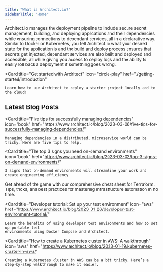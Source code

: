 ```yaml
---
title: "What is Architect.io?"
sidebarTitle: "Home"
---
```


Architect.io manages the deployment pipeline to include secure secret
management, building, and deploying applications and their dependencies while
ensuring connections to dependant services, all in a declarative way. Similar to
Docker or Kubernetes, you tell Architect.io what your desired state for the
application is and the build and deploy process ensures that secrets get
injected, dependant services are also built and deployed and accessible, all
while giving you access to deploy logs and the ability to easily roll back a
deployment if something goes wrong.

<Card
    title="Get started with Architect"
    icon="circle-play"
    href="./getting-started/introduction"
>
    Learn how to use Architect to deploy a starter project locally and to the cloud!
</Card>

<Card
  title="For users of Visual Studio Code, check out the Architect.io extension!"
  href="https://marketplace.visualstudio.com/items?itemName=Architectio.architect-vscode"
/>

## Latest Blog Posts

<Card
    title="Five tips for successfully managing dependencies"
    icon="book"
    href="https://www.architect.io/blog/2023-03-06/five-tips-for-successfully-managing-dependencies/"
>
    Managing dependencies in a distributed, microservice world can be tricky. Here are five tips to help.
</Card>

<Card
    title="The top 3 signs you need on-demand environments"
    icon="book"
    href="https://www.architect.io/blog/2023-03-02/top-3-signs-on-demand-environments/"
>
    3 signs that on-demand environments will streamline your work and create engineering efficiency
</Card>

<Card
        title="Master Terraform: A cheat sheet for infrastructure automation"
        icon="book"
        href="https://www.architect.io/blog/2023-02-02/terraform-cheat-sheet/"
    >
    Get ahead of the game with our comprehensive cheat sheet for Terraform. Tips, tricks, and best
    practices for mastering infrastructure automation in no time.
</Card>

<Card
    title="Developer tutorial: Set up your test environment"
    icon="aws"
    href="https://www.architect.io/blog/2023-01-26/developer-test-environment-tutorial/"
>
    Learn the benefits of using developer test environments and how to set up portable test
    environments using Docker Compose and Architect.
</Card>

<Card
    title="How to create a Kubernetes cluster in AWS: A walkthrough"
    icon="aws"
    href="https://www.architect.io/blog/2023-01-19/kubernetes-cluster-in-aws/"
>
    Creating a Kubernetes cluster in AWS can be a bit tricky. Here’s a
    step-by-step walkthrough to make it easier.
</Card>
